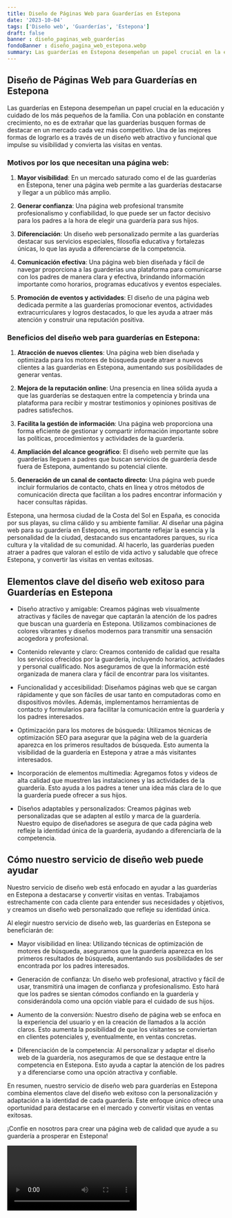```yaml
---
title: Diseño de Páginas Web para Guarderías en Estepona
date: '2023-10-04'
tags: ['Diseño web', 'Guarderías', 'Estepona']
draft: false
banner : diseño_paginas_web_guarderías
fondoBanner : diseño_pagina_web_estepona.webp
summary: Las guarderías en Estepona desempeñan un papel crucial en la educación y cuidado de los más pequeños de la familia. Con una población en constante crecimiento, no es de extrañar que las guarderías busquen formas de destacar en un mercado cada vez más competitivo. Una de las mejores formas de lograrlo es a través de un diseño web atractivo y funcional que impulse su visibilidad y convierta las visitas en ventas.
---
```


## Diseño de Páginas Web para Guarderías en Estepona

Las guarderías en Estepona desempeñan un papel crucial en la educación y cuidado de los más pequeños de la familia. Con una población en constante crecimiento, no es de extrañar que las guarderías busquen formas de destacar en un mercado cada vez más competitivo. Una de las mejores formas de lograrlo es a través de un diseño web atractivo y funcional que impulse su visibilidad y convierta las visitas en ventas.

### Motivos por los que necesitan una página web:

1. **Mayor visibilidad**: En un mercado saturado como el de las guarderías en Estepona, tener una página web permite a las guarderías destacarse y llegar a un público más amplio.

2. **Generar confianza**: Una página web profesional transmite profesionalismo y confiabilidad, lo que puede ser un factor decisivo para los padres a la hora de elegir una guardería para sus hijos.

3. **Diferenciación**: Un diseño web personalizado permite a las guarderías destacar sus servicios especiales, filosofía educativa y fortalezas únicas, lo que las ayuda a diferenciarse de la competencia.

4. **Comunicación efectiva**: Una página web bien diseñada y fácil de navegar proporciona a las guarderías una plataforma para comunicarse con los padres de manera clara y efectiva, brindando información importante como horarios, programas educativos y eventos especiales.

5. **Promoción de eventos y actividades**: El diseño de una página web dedicada permite a las guarderías promocionar eventos, actividades extracurriculares y logros destacados, lo que les ayuda a atraer más atención y construir una reputación positiva.

### Beneficios del diseño web para guarderías en Estepona:

1. **Atracción de nuevos clientes**: Una página web bien diseñada y optimizada para los motores de búsqueda puede atraer a nuevos clientes a las guarderías en Estepona, aumentando sus posibilidades de generar ventas.

2. **Mejora de la reputación online**: Una presencia en línea sólida ayuda a que las guarderías se destaquen entre la competencia y brinda una plataforma para recibir y mostrar testimonios y opiniones positivas de padres satisfechos.

3. **Facilita la gestión de información**: Una página web proporciona una forma eficiente de gestionar y compartir información importante sobre las políticas, procedimientos y actividades de la guardería.

4. **Ampliación del alcance geográfico**: El diseño web permite que las guarderías lleguen a padres que buscan servicios de guardería desde fuera de Estepona, aumentando su potencial cliente.

5. **Generación de un canal de contacto directo**: Una página web puede incluir formularios de contacto, chats en línea y otros métodos de comunicación directa que facilitan a los padres encontrar información y hacer consultas rápidas.

Estepona, una hermosa ciudad de la Costa del Sol en España, es conocida por sus playas, su clima cálido y su ambiente familiar. Al diseñar una página web para su guardería en Estepona, es importante reflejar la esencia y la personalidad de la ciudad, destacando sus encantadores parques, su rica cultura y la vitalidad de su comunidad. Al hacerlo, las guarderías pueden atraer a padres que valoran el estilo de vida activo y saludable que ofrece Estepona, y convertir las visitas en ventas exitosas.

<GifSeo />

<Cta />

## Elementos clave del diseño web exitoso para Guarderías en Estepona

- Diseño atractivo y amigable: Creamos páginas web visualmente atractivas y fáciles de navegar que captarán la atención de los padres que buscan una guardería en Estepona. Utilizamos combinaciones de colores vibrantes y diseños modernos para transmitir una sensación acogedora y profesional.

- Contenido relevante y claro: Creamos contenido de calidad que resalta los servicios ofrecidos por la guardería, incluyendo horarios, actividades y personal cualificado. Nos aseguramos de que la información esté organizada de manera clara y fácil de encontrar para los visitantes.

- Funcionalidad y accesibilidad: Diseñamos páginas web que se cargan rápidamente y que son fáciles de usar tanto en computadoras como en dispositivos móviles. Además, implementamos herramientas de contacto y formularios para facilitar la comunicación entre la guardería y los padres interesados.

- Optimización para los motores de búsqueda: Utilizamos técnicas de optimización SEO para asegurar que la página web de la guardería aparezca en los primeros resultados de búsqueda. Esto aumenta la visibilidad de la guardería en Estepona y atrae a más visitantes interesados.

- Incorporación de elementos multimedia: Agregamos fotos y videos de alta calidad que muestren las instalaciones y las actividades de la guardería. Esto ayuda a los padres a tener una idea más clara de lo que la guardería puede ofrecer a sus hijos.

- Diseños adaptables y personalizados: Creamos páginas web personalizadas que se adapten al estilo y marca de la guardería. Nuestro equipo de diseñadores se asegura de que cada página web refleje la identidad única de la guardería, ayudando a diferenciarla de la competencia.

## Cómo nuestro servicio de diseño web puede ayudar

Nuestro servicio de diseño web está enfocado en ayudar a las guarderías en Estepona a destacarse y convertir visitas en ventas. Trabajamos estrechamente con cada cliente para entender sus necesidades y objetivos, y creamos un diseño web personalizado que refleje su identidad única.

Al elegir nuestro servicio de diseño web, las guarderías en Estepona se beneficiarán de:

- Mayor visibilidad en línea: Utilizando técnicas de optimización de motores de búsqueda, aseguramos que la guardería aparezca en los primeros resultados de búsqueda, aumentando sus posibilidades de ser encontrada por los padres interesados.

- Generación de confianza: Un diseño web profesional, atractivo y fácil de usar, transmitirá una imagen de confianza y profesionalismo. Esto hará que los padres se sientan cómodos confiando en la guardería y considerándola como una opción viable para el cuidado de sus hijos.

- Aumento de la conversión: Nuestro diseño de página web se enfoca en la experiencia del usuario y en la creación de llamados a la acción claros. Esto aumenta la posibilidad de que los visitantes se conviertan en clientes potenciales y, eventualmente, en ventas concretas.

- Diferenciación de la competencia: Al personalizar y adaptar el diseño web de la guardería, nos aseguramos de que se destaque entre la competencia en Estepona. Esto ayuda a captar la atención de los padres y a diferenciarse como una opción atractiva y confiable.

En resumen, nuestro servicio de diseño web para guarderías en Estepona combina elementos clave del diseño web exitoso con la personalización y adaptación a la identidad de cada guardería. Este enfoque único ofrece una oportunidad para destacarse en el mercado y convertir visitas en ventas exitosas.

¡Confíe en nosotros para crear una página web de calidad que ayude a su guardería a prosperar en Estepona!

<Video />

<CtaBot job='Guarderías' city='Estepona'/>

<Gmaps query='Estepona+españa+maps' />